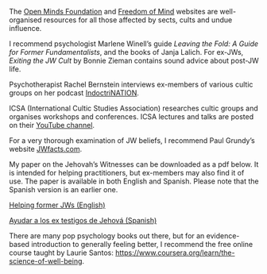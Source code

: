 The [Open Minds Foundation](https://www.openmindsfoundation.org) and [Freedom of Mind](https://freedomofmind.com) websites are well-organised resources for all those affected by sects, cults and undue influence.

I recommend psychologist Marlene Winell's guide *Leaving the Fold: A Guide for Former Fundamentalists*, and the books of Janja Lalich. For ex-JWs, *Exiting the JW Cult* by Bonnie Zieman contains sound advice about post-JW life.

Psychotherapist Rachel Bernstein interviews ex-members of various cultic groups on her podcast [IndoctriNATION](https://podcasts.apple.com/us/podcast/indoctrination/id1373939526).

ICSA (International Cultic Studies Association) researches cultic groups and organises workshops and conferences. ICSA lectures and talks are posted on their [YouTube channel](https://www.youtube.com/channel/UCS_hc5LO1HtMvoa8kRcLcig).

For a very thorough examination of JW beliefs, I recommend Paul Grundy’s website [JWfacts.com](https://www.jwfacts.com).

My paper on the Jehovah's Witnesses can be downloaded as a pdf below. It is intended for helping practitioners, but ex-members may also find it of use. The paper is available in both English and Spanish. Please note that the Spanish version is an earlier one.

[Helping former JWs (English)](resources/helping_former_jws.pdf){.btn .btn-primary}

[Ayudar a los ex testigos de Jehová (Spanish)](resources/ayudar_a_los_ex_testigos_de_jehová.pdf){.btn .btn-primary}

There are many pop psychology books out there, but for an evidence-based introduction to generally feeling better, I recommend the free online course taught by Laurie Santos: <https://www.coursera.org/learn/the-science-of-well-being>.
